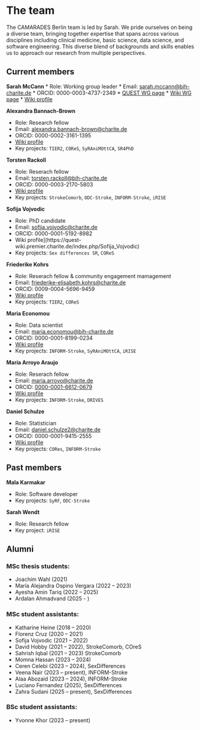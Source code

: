 # The team

The CAMARADES Berlin team is led by Sarah. We pride ourselves on being a diverse team, bringing together expertise that spans across various disciplines including clinical medicine, basic science, data science, and software engineering. This diverse blend of backgrounds and skills enables us to approach our research from multiple perspectives.

## Current members

**Sarah McCann**
* Role: Working group leader
* Email: [sarah.mccann@bih-charite.de](mailto:sarah.mccann@bih-charite.de)
* ORCID: 0000-0003-4737-2349
* [QUEST WG page](https://www.bihealth.org/en/quest/teams/team/research-group-mccann)
* [Wiki WG page](https://quest-wiki.premier.charite.de/index.php/Research_Group_McCann)
* [Wiki profile](https://quest-wiki.premier.charite.de/index.php/Sarah_McCann)

**Alexandra Bannach-Brown**

- Role: Research fellow
- Email: [alexandra.bannach-brown@charite.de](mailto:alexandra.bannach-brown@charite.de)
- ORCID: 0000-0002-3161-1395
- [Wiki profile](https://quest-wiki.premier.charite.de/index.php/Alexandra_Bannach-Brown)
- Key projects: `TIER2`, `COReS`, `SyRAniMOttCA`, `SR4PhD`

**Torsten Rackoll**

- Role: Reserach fellow
- Email: [torsten.rackoll@bih-charite.de](mailto:torsten.rackoll@bih-charite.de)
- ORCID: 0000-0003-2170-5803
- [Wiki profile](https://quest-wiki.premier.charite.de/index.php/Torsten_Rackoll)
- Key projects: `StrokeComorb`, `ODC-Stroke`, `INFORM-Stroke`, `iRISE`

**Sofija Vojvodic**

- Role: PhD candidate
- Email: 	[sofija.vojvodic@charite.de](mailto:sofija.vojvodic@charite.de)
- ORCID: 0000-0001-5192-8982
- Wiki profile](https://quest-wiki.premier.charite.de/index.php/Sofija_Vojvodic)
- Key projects: `Sex differences SR`, `COReS`

**Friederike Kohrs**

- Role: Reserach fellow & community engagement mamagement
- Email: [friederike-elisabeth.kohrs@charite.de](mailto:friederike-elisabeth.kohrs@charite.de)
- ORCID: 0009-0004-5696-9459
- [Wiki profile](https://quest-wiki.premier.charite.de/index.php/Friederike_Kohrs)
- Key projects: `TIER2`, `COReS`

**Maria Economou**

- Role: Data scientist
- Email: [maria.economou@bih-charite.de](mailto:maria.economou@bih-charite.de)
- ORCID: 0000-0001-8199-0234
- [Wiki profile](https://quest-wiki.premier.charite.de/index.php/Maria_Economou)
- Key projects: `INFORM-Stroke`, `SyRAniMOttCA`, `iRISE`

**María Arroyo Araujo**

- Role: Reserach fellow
- Email: [maria.arroyo@charite.de](mailto:maria.arroyo@charite.de)
- ORCID: [0000-0001-6612-0679](https://orcid.org/0000-0001-6612-0679)
- [Wiki profile](https://quest-wiki.premier.charite.de/index.php/Mar%C3%ADa_Arroyo_Araujo)
- Key projects: `INFORM-Stroke`, `DRIVES`

**Daniel Schulze**

- Role: Statistician
- Email: [daniel.schulze2@charite.de](mailto: daniel.schulze2@charite.de)
- ORCID: 0000-0001-9415-2555
- [Wiki profile](https://quest-wiki.premier.charite.de/index.php/Daniel_Schulze)
- Key projects: `CORes`, `INFORM-Stroke` 

## Past members

**Mala Karmakar**

- Role: Software developer
- Key projects: `SyRF`, `ODC-Stroke`

**Sarah Wendt**

- Role: Research fellow
- Key project: `iRISE`

## Alumni
### MSc thesis students:
* Joachim Wahl (2021)
* María Alejandra Ospino Vergara (2022 – 2023)
* Ayesha Amin Tariq (2022 – 2025)
* Ardalan Ahmadvand (2025 - )

### MSc student assistants:
* Katharine Heine (2018 – 2020)
* Florenz Cruz (2020 – 2021)
* Sofija Vojvodic (2021 – 2022)
* David Hobby (2021 – 2022), StrokeComorb, COreS
* Sahrish Iqbal (2021 – 2023) StrokeComorb
* Momna Hassan (2023 – 2024)
* Ceren Celebi (2023 – 2024), SexDifferences
* Veena Nair (2023 – present), INFORM-Stroke
* Alaa Abozaid (2023 – 2024), INFORM-Stroke
* Luciano Fernandez (2025), SexDifferences
* Zahra Sudani (2025 – present), SexDifferences

### BSc student assistants:
* Yvonne Khor (2023 – present)

